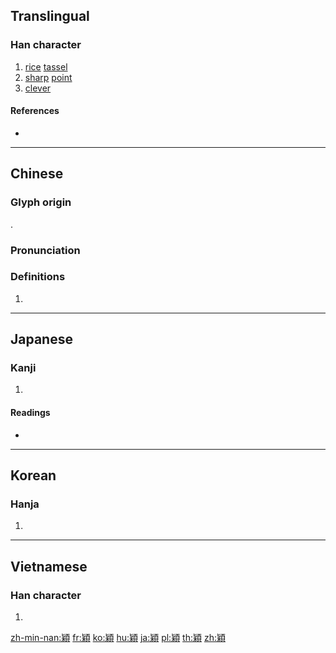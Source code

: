 {{character info/new}}
{{also|頴|颖}}
==Translingual==

===Han character===
{{Han char|rn=115|rad=禾|as=11|sn=16|four=21986|canj=PDMBC|ids=⿰⿱匕禾頁}}

# [[rice]] [[tassel]]
# [[sharp]] [[point]]
# [[clever]]

====References====
* {{Han ref|kx=0859.250|dkj=25267|dj=1286.010|hdz=74376.030|uh=7A4E|ud=31310|bh=BF6F|bd=49007}}

----

==Chinese==
{{zh-forms|s=颖}}

===Glyph origin===
{{Han etym}}
{{Han compound|禾|頃|c1=s|c2=p|t1=grain|ls=psc}}.

===Pronunciation===
{{zh-pron
|m=yǐng
|c=wing6
|h=pfs=
|md=
|mn=qz,tw,xm,zz:éng/tw:íⁿ
|w=
|mc=y
|oc=y
|cat=
}}

===Definitions===
{{zh-hanzi}}

# {{rfdef|lang=zh}}

----

==Japanese==

===Kanji===
{{ja-kanji|grade=|rs=禾11}}

# {{defn|lang=ja|sort=禾11}}

====Readings====
* {{ja-readings|goon=[[よう]] (yō)|kanon=[[えい]] (ei)|kun=[[ほさき]] (hosaki)|nanori=}}

----

==Korean==

===Hanja===
{{ko-hanja|hangeul=영|eumhun=|rv=yeong|mr=yŏng|y=yeng}}

# {{defn|lang=ko|sort=禾11}}

----

==Vietnamese==

===Han character===
{{vi-hantu|[[dĩnh]], [[dánh]], [[dính]], [[nhảnh]], [[giảnh]]|rs=禾11}}

# {{defn|lang=vi|sort=禾11}}

[[zh-min-nan:穎]]
[[fr:穎]]
[[ko:穎]]
[[hu:穎]]
[[ja:穎]]
[[pl:穎]]
[[th:穎]]
[[zh:穎]]